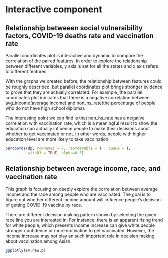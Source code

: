 # Interactive component
## Relationship betweeen social vulneraibility factors, COVID-19 deaths rate and vaccination rate 
Parallel coordinates plot is interactive and dynamic to compare the correlation of the paired features. In order to explore the relationship between different variables, y axis is set for all the states and x axis refers to different features. 

With the graphs we created before, the relationship between features could be roughly described, but parallel coordinates plot brings stronger evidence to prove that they are actually correlated. For example, the parallel coordinates plot indicates that there is a negative correlation between avg_income(average income) and non_hs_rate(the percentage of people who do not have high school diploma). 

The interesting point we can find is that non_hs_rate has a negative correlation with vaccination rate, which is a meaningful result to show the education can actually influence people to make their decisions about whether to get vaccinated or not. In other words, people with higher education level are more likely to take vaccination. 
```r
parcoords(dp, rownames = F, reorderable = T , queue = T, 
          withD3 = TRUE, alpha=0.5)

```

## Relationship between average income, race, and vaccination rate 
This graph is focusing on deeply explore the correlation between average income and the race among people who are vaccinated. The goal is to figure out whether different income amount will influence people's decision of getting COVID-19 vaccine by race. 

There are different decision making pattern shown by selecting the given race line you are interested in. For instance, there is an apparent rising trend for white people, which presents income increase can give white people stronger confidence or more motivation to get vaccinated. However, the income increase may not play an such important role in decision making about vaccination among Asian. 
```r

ggplotly(sv.new.p)

```
